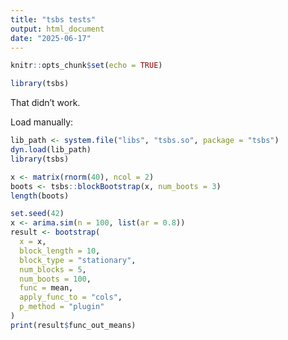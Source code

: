 ```yaml
---
title: "tsbs tests"
output: html_document
date: "2025-06-17"
---
```


```r
knitr::opts_chunk$set(echo = TRUE)
```

```r
library(tsbs)
```
That didn't work.

Load manually:
```r
lib_path <- system.file("libs", "tsbs.so", package = "tsbs")
dyn.load(lib_path)
library(tsbs)
```

```r
x <- matrix(rnorm(40), ncol = 2)
boots <- tsbs::blockBootstrap(x, num_boots = 3)
length(boots)
```


```r
set.seed(42)
x <- arima.sim(n = 100, list(ar = 0.8))
result <- bootstrap(
  x = x,
  block_length = 10,
  block_type = "stationary",
  num_blocks = 5,
  num_boots = 100,
  func = mean,
  apply_func_to = "cols",
  p_method = "plugin"
)
print(result$func_out_means)
```


